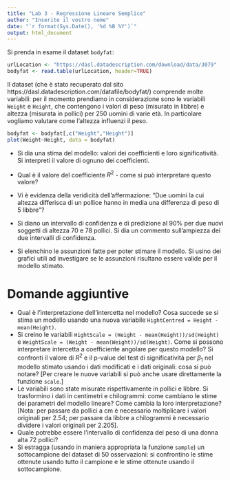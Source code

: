 ```yaml
---
title: "Lab 3 - Regressione Lineare Semplice"
author: "Inserite il vostro nome"
date: "`r format(Sys.Date(), '%d %B %Y')`"
output: html_document
---
```


Si prenda in esame il dataset `bodyfat`: 

```r
urlLocation <- "https://dasl.datadescription.com/download/data/3079"
bodyfat <- read.table(urlLocation, header=TRUE)
```

Il dataset (che è stato recuperato dal sito https://dasl.datadescription.com/datafile/bodyfat/) comprende molte variabili: per il momento prendiamo in considerazione sono le variabili `Weight` e `Height`, che contengono i valori di peso (misurato in libbre) e altezza (misurata in pollici)  per 250 uomini di varie età. In particolare vogliamo valutare come l'altezza influenzi il peso. 

```r
bodyfat <- bodyfat[,c("Weight","Height")]
plot(Weight~Height, data = bodyfat)
```

* Si dia una stima del modello: valori dei coefficienti e loro significatività. Si interpreti il valore di ognuno dei coefficienti. 

* Qual è il valore del coefficiente $R^2$ - come si può interpretare questo valore? 

* Vi è evidenza della veridicità dell'affermazione: "Due uomini la cui altezza differisca di un pollice hanno in media una differenza di peso di 5 libbre"? 

* Si diano un intervallo di confidenza e di predizione al 90\% per due nuovi soggetti di altezza 70 e 78 pollici. Si dia un commento sull'ampiezza dei due intervalli di confidenza. 

* Si elenchino le assunzioni fatte per poter stimare il modello. Si usino dei grafici utili ad investigare se le assunzioni risultano essere valide per il modello stimato.  



# Domande aggiuntive

- Qual è l'interpretazione dell'intercetta nel modello? Cosa succede se si stima un modello usando una nuova variabile `HightCentred = Height - mean(Height)`. 
- Si creino le variabili `HightScale = (Height - mean(Height))/sd(Height)` e `WeightScale = (Weight - mean(Weight))/sd(Weight)`. Come si possono interpretare intercetta a coefficiente angolare per questo modello? Si confronti il valore di $R^2$ e il p-value del test di significatività per $\beta_1$ nel modello stimato usando i dati modificati e i dati originali: cosa si può notare? [Per creare le nuove variabili si può anche usare direttamente la funzione `scale`.]
- Le variabili sono state misurate rispettivamente in pollici e libbre. Si trasformino i dati in centimetri e chilogrammi: come cambiano le stime dei parametri del modello lineare? Come cambia la loro interpretazione? [Nota: per passare da pollici a cm è necessario moltiplicare i valori originali per 2.54; per passare da libbre a chilogrammi è necessario dividere i valori originali per 2.205]. 
- Quale potrebbe essere l'intervallo di confidenza del peso di una donna alta 72 pollici? 
- Si estragga (usando in maniera appropriata la funzione `sample`) un sottocampione del dataset di 50 osservazioni: si confrontino le stime ottenute usando tutto il campione e le stime ottenute usando il sottocampione. 
